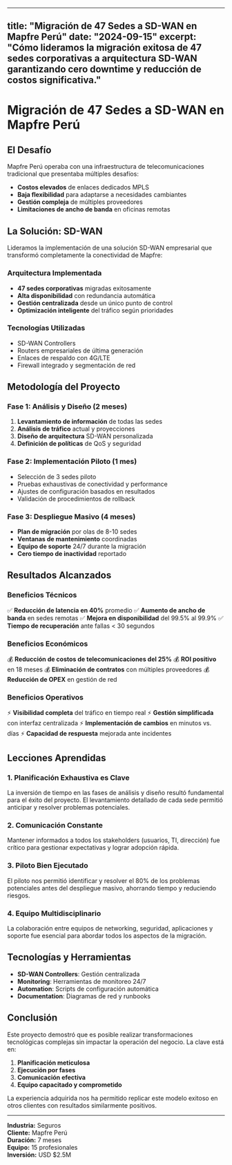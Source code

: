 
---
title: "Migración de 47 Sedes a SD-WAN en Mapfre Perú"
date: "2024-09-15"
excerpt: "Cómo lideramos la migración exitosa de 47 sedes corporativas a arquitectura SD-WAN garantizando cero downtime y reducción de costos significativa."
---

# Migración de 47 Sedes a SD-WAN en Mapfre Perú

## El Desafío

Mapfre Perú operaba con una infraestructura de telecomunicaciones tradicional que presentaba múltiples desafíos:

- **Costos elevados** de enlaces dedicados MPLS
- **Baja flexibilidad** para adaptarse a necesidades cambiantes
- **Gestión compleja** de múltiples proveedores
- **Limitaciones de ancho de banda** en oficinas remotas

## La Solución: SD-WAN

Lideramos la implementación de una solución SD-WAN empresarial que transformó completamente la conectividad de Mapfre:

### Arquitectura Implementada

- **47 sedes corporativas** migradas exitosamente
- **Alta disponibilidad** con redundancia automática
- **Gestión centralizada** desde un único punto de control
- **Optimización inteligente** del tráfico según prioridades

### Tecnologías Utilizadas

- SD-WAN Controllers
- Routers empresariales de última generación
- Enlaces de respaldo con 4G/LTE
- Firewall integrado y segmentación de red

## Metodología del Proyecto

### Fase 1: Análisis y Diseño (2 meses)

1. **Levantamiento de información** de todas las sedes
2. **Análisis de tráfico** actual y proyecciones
3. **Diseño de arquitectura** SD-WAN personalizada
4. **Definición de políticas** de QoS y seguridad

### Fase 2: Implementación Piloto (1 mes)

- Selección de 3 sedes piloto
- Pruebas exhaustivas de conectividad y performance
- Ajustes de configuración basados en resultados
- Validación de procedimientos de rollback

### Fase 3: Despliegue Masivo (4 meses)

- **Plan de migración** por olas de 8-10 sedes
- **Ventanas de mantenimiento** coordinadas
- **Equipo de soporte** 24/7 durante la migración
- **Cero tiempo de inactividad** reportado

## Resultados Alcanzados

### Beneficios Técnicos

✅ **Reducción de latencia en 40%** promedio
✅ **Aumento de ancho de banda** en sedes remotas
✅ **Mejora en disponibilidad** del 99.5% al 99.9%
✅ **Tiempo de recuperación** ante fallas < 30 segundos

### Beneficios Económicos

💰 **Reducción de costos de telecomunicaciones del 25%**
💰 **ROI positivo** en 18 meses
💰 **Eliminación de contratos** con múltiples proveedores
💰 **Reducción de OPEX** en gestión de red

### Beneficios Operativos

⚡ **Visibilidad completa** del tráfico en tiempo real
⚡ **Gestión simplificada** con interfaz centralizada
⚡ **Implementación de cambios** en minutos vs. días
⚡ **Capacidad de respuesta** mejorada ante incidentes

## Lecciones Aprendidas

### 1. Planificación Exhaustiva es Clave

La inversión de tiempo en las fases de análisis y diseño resultó fundamental para el éxito del proyecto. El levantamiento detallado de cada sede permitió anticipar y resolver problemas potenciales.

### 2. Comunicación Constante

Mantener informados a todos los stakeholders (usuarios, TI, dirección) fue crítico para gestionar expectativas y lograr adopción rápida.

### 3. Piloto Bien Ejecutado

El piloto nos permitió identificar y resolver el 80% de los problemas potenciales antes del despliegue masivo, ahorrando tiempo y reduciendo riesgos.

### 4. Equipo Multidisciplinario

La colaboración entre equipos de networking, seguridad, aplicaciones y soporte fue esencial para abordar todos los aspectos de la migración.

## Tecnologías y Herramientas

- **SD-WAN Controllers**: Gestión centralizada
- **Monitoring**: Herramientas de monitoreo 24/7
- **Automation**: Scripts de configuración automática
- **Documentation**: Diagramas de red y runbooks

## Conclusión

Este proyecto demostró que es posible realizar transformaciones tecnológicas complejas sin impactar la operación del negocio. La clave está en:

1. **Planificación meticulosa**
2. **Ejecución por fases**
3. **Comunicación efectiva**
4. **Equipo capacitado y comprometido**

La experiencia adquirida nos ha permitido replicar este modelo exitoso en otros clientes con resultados similarmente positivos.

---

**Industria:** Seguros  
**Cliente:** Mapfre Perú  
**Duración:** 7 meses  
**Equipo:** 15 profesionales  
**Inversión:** USD $2.5M

